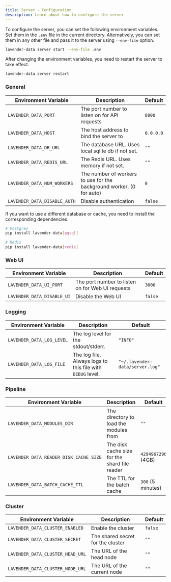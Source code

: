 ```yaml
---
title: Server - Configuration
description: Learn about how to configure the server
---
```


To configure the server, you can set the following environment variables.
Set them in the `.env` file in the current directory. 
Alternatively, you can set them in any other file and pass it to the server using `--env-file` option.

```bash
lavender-data server start --env-file .env
```

After changing the environment variables, you need to restart the server to take effect.

```bash
lavender-data server restart
```


### General

| Environment Variable | Description | Default |
|----------------------|-------------|---------|
| `LAVENDER_DATA_PORT` | The port number to listen on for API requests | `8000` |
| `LAVENDER_DATA_HOST` | The host address to bind the server to | `0.0.0.0` |
| `LAVENDER_DATA_DB_URL` | The database URL. Uses local sqlite db if not set. | `""` |
| `LAVENDER_DATA_REDIS_URL` | The Redis URL. Uses memory if not set. | `""` |
| `LAVENDER_DATA_NUM_WORKERS` | The number of workers to use for the background worker. (0 for auto) | `0` |
| `LAVENDER_DATA_DISABLE_AUTH` | Disable authentication | `false` |


If you want to use a different database or cache, you need to install the corresponding dependencies.

```bash
# Postgres
pip install lavender-data[pgsql]

# Redis
pip install lavender-data[redis]
```

### Web UI

| Environment Variable | Description | Default |
|----------------------|-------------|---------|
| `LAVENDER_DATA_UI_PORT` | The port number to listen on for Web UI requests | `3000` |
| `LAVENDER_DATA_DISABLE_UI` | Disable the Web UI | `false` |


### Logging

| Environment Variable | Description | Default |
|----------------------|-------------|---------|
| `LAVENDER_DATA_LOG_LEVEL` | The log level for the stdout/stderr. | `"INFO"` |
| `LAVENDER_DATA_LOG_FILE` | The log file. Always logs to this file with `DEBUG` level. | `"~/.lavender-data/server.log"` |


### Pipeline

| Environment Variable | Description | Default |
|----------------------|-------------|---------|
| `LAVENDER_DATA_MODULES_DIR` | The directory to load the modules from | `""` |
| `LAVENDER_DATA_READER_DISK_CACHE_SIZE` | The disk cache size for the shard file reader | `4294967296` (4GB) |
| `LAVENDER_DATA_BATCH_CACHE_TTL` | The TTL for the batch cache | `300` (5 minutes) |

### Cluster

| Environment Variable | Description | Default |
|----------------------|-------------|---------|
| `LAVENDER_DATA_CLUSTER_ENABLED` | Enable the cluster | `false` |
| `LAVENDER_DATA_CLUSTER_SECRET` | The shared secret for the cluster | `""` |
| `LAVENDER_DATA_CLUSTER_HEAD_URL` | The URL of the head node | `""` |
| `LAVENDER_DATA_CLUSTER_NODE_URL` | The URL of the current node | `""` |

